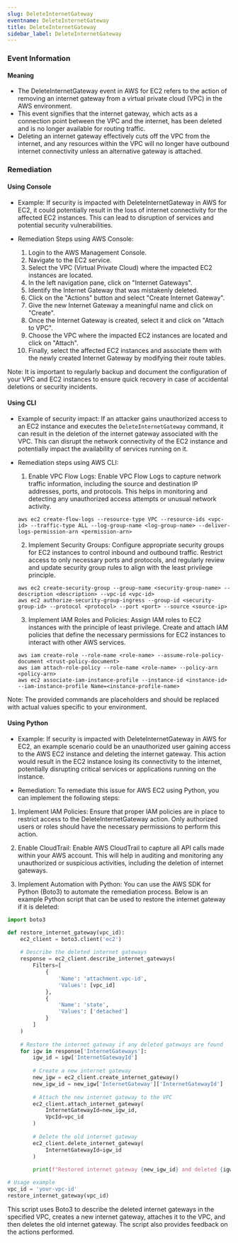 ```yaml
--- 
slug: DeleteInternetGateway
eventname: DeleteInternetGateway
title: DeleteInternetGateway
sidebar_label: DeleteInternetGateway
---
```

                       
### Event Information

#### Meaning

- The DeleteInternetGateway event in AWS for EC2 refers to the action of removing an internet gateway from a virtual private cloud (VPC) in the AWS environment.
- This event signifies that the internet gateway, which acts as a connection point between the VPC and the internet, has been deleted and is no longer available for routing traffic.
- Deleting an internet gateway effectively cuts off the VPC from the internet, and any resources within the VPC will no longer have outbound internet connectivity unless an alternative gateway is attached.

### Remediation

#### Using Console

- Example: If security is impacted with DeleteInternetGateway in AWS for EC2, it could potentially result in the loss of internet connectivity for the affected EC2 instances. This can lead to disruption of services and potential security vulnerabilities.

- Remediation Steps using AWS Console:
  1. Login to the AWS Management Console.
  2. Navigate to the EC2 service.
  3. Select the VPC (Virtual Private Cloud) where the impacted EC2 instances are located.
  4. In the left navigation pane, click on "Internet Gateways".
  5. Identify the Internet Gateway that was mistakenly deleted.
  6. Click on the "Actions" button and select "Create Internet Gateway".
  7. Give the new Internet Gateway a meaningful name and click on "Create".
  8. Once the Internet Gateway is created, select it and click on "Attach to VPC".
  9. Choose the VPC where the impacted EC2 instances are located and click on "Attach".
  10. Finally, select the affected EC2 instances and associate them with the newly created Internet Gateway by modifying their route tables.

Note: It is important to regularly backup and document the configuration of your VPC and EC2 instances to ensure quick recovery in case of accidental deletions or security incidents.

#### Using CLI

- Example of security impact: If an attacker gains unauthorized access to an EC2 instance and executes the `DeleteInternetGateway` command, it can result in the deletion of the internet gateway associated with the VPC. This can disrupt the network connectivity of the EC2 instance and potentially impact the availability of services running on it.

- Remediation steps using AWS CLI:
  1. Enable VPC Flow Logs: Enable VPC Flow Logs to capture network traffic information, including the source and destination IP addresses, ports, and protocols. This helps in monitoring and detecting any unauthorized access attempts or unusual network activity.
    ```
    aws ec2 create-flow-logs --resource-type VPC --resource-ids <vpc-id> --traffic-type ALL --log-group-name <log-group-name> --deliver-logs-permission-arn <permission-arn>
    ```

  2. Implement Security Groups: Configure appropriate security groups for EC2 instances to control inbound and outbound traffic. Restrict access to only necessary ports and protocols, and regularly review and update security group rules to align with the least privilege principle.
    ```
    aws ec2 create-security-group --group-name <security-group-name> --description <description> --vpc-id <vpc-id>
    aws ec2 authorize-security-group-ingress --group-id <security-group-id> --protocol <protocol> --port <port> --source <source-ip>
    ```

  3. Implement IAM Roles and Policies: Assign IAM roles to EC2 instances with the principle of least privilege. Create and attach IAM policies that define the necessary permissions for EC2 instances to interact with other AWS services.
    ```
    aws iam create-role --role-name <role-name> --assume-role-policy-document <trust-policy-document>
    aws iam attach-role-policy --role-name <role-name> --policy-arn <policy-arn>
    aws ec2 associate-iam-instance-profile --instance-id <instance-id> --iam-instance-profile Name=<instance-profile-name>
    ```

Note: The provided commands are placeholders and should be replaced with actual values specific to your environment.

#### Using Python

- Example: If security is impacted with DeleteInternetGateway in AWS for EC2, an example scenario could be an unauthorized user gaining access to the AWS EC2 instance and deleting the internet gateway. This action would result in the EC2 instance losing its connectivity to the internet, potentially disrupting critical services or applications running on the instance.

- Remediation: To remediate this issue for AWS EC2 using Python, you can implement the following steps:

1. Implement IAM Policies: Ensure that proper IAM policies are in place to restrict access to the DeleteInternetGateway action. Only authorized users or roles should have the necessary permissions to perform this action.

2. Enable CloudTrail: Enable AWS CloudTrail to capture all API calls made within your AWS account. This will help in auditing and monitoring any unauthorized or suspicious activities, including the deletion of internet gateways.

3. Implement Automation with Python: You can use the AWS SDK for Python (Boto3) to automate the remediation process. Below is an example Python script that can be used to restore the internet gateway if it is deleted:

```python
import boto3

def restore_internet_gateway(vpc_id):
    ec2_client = boto3.client('ec2')
    
    # Describe the deleted internet gateways
    response = ec2_client.describe_internet_gateways(
        Filters=[
            {
                'Name': 'attachment.vpc-id',
                'Values': [vpc_id]
            },
            {
                'Name': 'state',
                'Values': ['detached']
            }
        ]
    )
    
    # Restore the internet gateway if any deleted gateways are found
    for igw in response['InternetGateways']:
        igw_id = igw['InternetGatewayId']
        
        # Create a new internet gateway
        new_igw = ec2_client.create_internet_gateway()
        new_igw_id = new_igw['InternetGateway']['InternetGatewayId']
        
        # Attach the new internet gateway to the VPC
        ec2_client.attach_internet_gateway(
            InternetGatewayId=new_igw_id,
            VpcId=vpc_id
        )
        
        # Delete the old internet gateway
        ec2_client.delete_internet_gateway(
            InternetGatewayId=igw_id
        )
        
        print(f"Restored internet gateway {new_igw_id} and deleted {igw_id}")

# Usage example
vpc_id = 'your-vpc-id'
restore_internet_gateway(vpc_id)
```

This script uses Boto3 to describe the deleted internet gateways in the specified VPC, creates a new internet gateway, attaches it to the VPC, and then deletes the old internet gateway. The script also provides feedback on the actions performed.


 